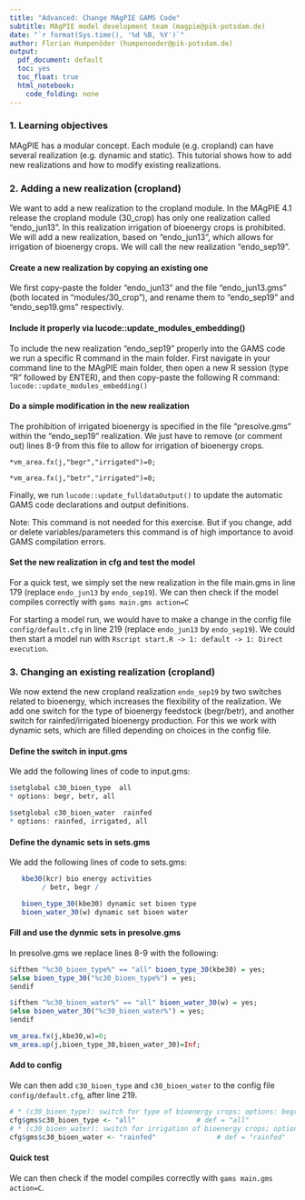 ```yaml
---
title: "Advanced: Change MAgPIE GAMS Code"
subtitle: MAgPIE model development team (magpie@pik-potsdam.de)
date: "`r format(Sys.time(), '%d %B, %Y')`"
author: Florian Humpenöder (humpenoeder@pik-potsdam.de)
output:
  pdf_document: default
  toc: yes
  toc_float: true
  html_notebook:
    code_folding: none
---
```


### 1. Learning objectives
MAgPIE has a modular concept. Each module (e.g. cropland) can have several realization (e.g. dynamic and static).
This tutorial shows how to add new realizations and how to modify existing realizations.

### 2. Adding a new realization (cropland)
We want to add a new realization to the cropland module.
In the MAgPIE 4.1 release the cropland module (30_crop) has only one realization called "endo_jun13". In this realization irrigation of bioenergy crops is prohibited. We will add a new realization, based on "endo_jun13", which allows for irrigation of bioenergy crops. We will call the new realization "endo_sep19".

#### Create a new realization by copying an existing one
We first copy-paste the folder "endo_jun13" and the file "endo_jun13.gms" (both located in "modules/30_crop"), and rename them to "endo_sep19" and "endo_sep19.gms" respectivly.

#### Include it properly via lucode::update_modules_embedding()
To include the new realization "endo_sep19" properly into the GAMS code we run a specific R command in the main folder. First navigate in your command line to the MAgPIE main folder, then open a new R session (type "R" followed by ENTER), and then copy-paste the following R command: `lucode::update_modules_embedding()`

#### Do a simple modification in the new realization
The prohibition of irrigated bioenergy is specified in the file "presolve.gms" within the "endo_sep19" realization.
We just have to remove (or comment out) lines 8-9 from this file to allow for irrigation of bioenergy crops. 

`*vm_area.fx(j,"begr","irrigated")=0;`

`*vm_area.fx(j,"betr","irrigated")=0;`

Finally, we run `lucode::update_fulldataOutput()` to update the automatic GAMS code declarations and output definitions. 

Note: This command is not needed for this exercise. But if you change, add or delete variables/parameters this command is of high importance to avoid GAMS compilation errors.

#### Set the new realization in cfg and test the model
For a quick test, we simply set the new realization in the file main.gms in line 179 (replace `endo_jun13` by `endo_sep19`). We can then check if the model compiles correctly with `gams main.gms action=C`

For starting a model run, we would have to make a change in the config file `config/default.cfg` in line 219 (replace `endo_jun13` by `endo_sep19`). We could then start a model run with `Rscript start.R -> 1: default -> 1: Direct execution`.

### 3. Changing an existing realization (cropland)
We now extend the new cropland realization `endo_sep19` by two switches related to bioenergy, which increases the flexibility of the realization. We add one switch for the type of bioenergy feedstock (begr/betr), and another switch for rainfed/irrigated bioenergy production. 
For this we work with dynamic sets, which are filled depending on choices in the config file. 

#### Define the switch in input.gms
We add the following lines of code to input.gms:
```r
$setglobal c30_bioen_type  all
* options: begr, betr, all

$setglobal c30_bioen_water  rainfed
* options: rainfed, irrigated, all
```

#### Define the dynamic sets in sets.gms
We add the following lines of code to sets.gms:
```r
   kbe30(kcr) bio energy activities
        / betr, begr /

   bioen_type_30(kbe30) dynamic set bioen type
   bioen_water_30(w) dynamic set bioen water
```

#### Fill and use the dynmic sets in presolve.gms
In presolve.gms we replace lines 8-9 with the following:
```r
$ifthen "%c30_bioen_type%" == "all" bioen_type_30(kbe30) = yes;
$else bioen_type_30("%c30_bioen_type%") = yes;
$endif

$ifthen "%c30_bioen_water%" == "all" bioen_water_30(w) = yes;
$else bioen_water_30("%c30_bioen_water%") = yes;
$endif

vm_area.fx(j,kbe30,w)=0;
vm_area.up(j,bioen_type_30,bioen_water_30)=Inf;
```

#### Add to config
We can then add `c30_bioen_type` and `c30_bioen_water` to the config file `config/default.cfg`, after line 219.
```r
# * (c30_bioen_type): switch for type of bioenergy crops; options: begr, betr, all
cfg$gms$c30_bioen_type <- "all"               # def = "all"
# * (c30_bioen_water): switch for irrigation of bioenergy crops; options: rainfed, irrigated, all
cfg$gms$c30_bioen_water <- "rainfed"               # def = "rainfed"
```

#### Quick test
We can then check if the model compiles correctly with `gams main.gms action=C`.